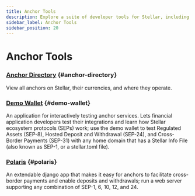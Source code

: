 ```yaml
---
title: Anchor Tools
description: Explore a suite of developer tools for Stellar, including anchor directory, demo wallet, and Polaris.
sidebar_label: Anchor Tools
sidebar_position: 20
---
```


# Anchor Tools

### [Anchor Directory](https://anchors.stellar.org/?) {#anchor-directory}

View all anchors on Stellar, their currencies, and where they operate.

### [Demo Wallet](https://demo-wallet.stellar.org/) {#demo-wallet}

An application for interactively testing anchor services. Lets financial application developers test their integrations and learn how Stellar ecosystem protocols (SEPs) work; use the demo wallet to test Regulated Assets (SEP-8), Hosted Deposit and Withdrawal (SEP-24), and Cross-Border Payments (SEP-31) with any home domain that has a Stellar Info File (also known as SEP-1, or a stellar.toml file).

### [Polaris](https://django-polaris.readthedocs.io/en/stable/) {#polaris}

An extendable django app that makes it easy for anchors to facilitate cross-border payments and enable deposits and withdrawals; run a web server supporting any combination of SEP-1, 6, 10, 12, and 24.
